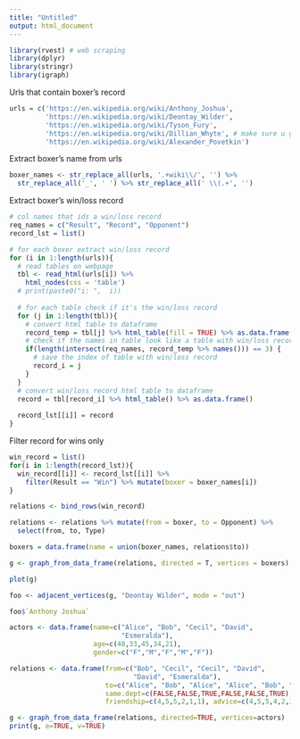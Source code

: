 ```yaml
---
title: "Untitled"
output: html_document
---
```


```r
library(rvest) # web scraping
library(dplyr)
library(stringr)
library(igraph)
```




Urls that contain boxer's record
```r
urls = c('https://en.wikipedia.org/wiki/Anthony_Joshua',
         'https://en.wikipedia.org/wiki/Deontay_Wilder',
         'https://en.wikipedia.org/wiki/Tyson_Fury',
         'https://en.wikipedia.org/wiki/Dillian_Whyte', # make sure u get right record
         'https://en.wikipedia.org/wiki/Alexander_Povetkin')
```

Extract boxer's name from urls
```r
boxer_names <- str_replace_all(urls, '.+wiki\\/', '') %>% 
  str_replace_all('_', ' ') %>% str_replace_all(' \\(.+', '')
```

Extract boxer's win/loss record
```r
# col names that ids a win/loss record
req_names = c("Result", "Record", "Opponent")
record_lst = list()

# for each boxer extract win/loss record
for (i in 1:length(urls)){
  # read tables on webpage
  tbl <- read_html(urls[i]) %>% 
    html_nodes(css = 'table')
  # print(paste0("i: ",  i))
  
  # for each table check if it's the win/loss record
  for (j in 1:length(tbl)){
    # convert html table to dataframe
    record_temp = tbl[j] %>% html_table(fill = TRUE) %>% as.data.frame()
    # check if the names in table look like a table with win/loss record 
    if(length(intersect(req_names, record_temp %>% names())) == 3) {
      # save the index of table with win/loss record
      record_i = j
    }
  }
  # convert win/loss record html table to dataframe
  record = tbl[record_i] %>% html_table() %>% as.data.frame()
  
  record_lst[[i]] = record
}
```

Filter record for wins only
```r
win_record = list()
for(i in 1:length(record_lst)){
  win_record[[i]] <- record_lst[[i]] %>% 
    filter(Result == "Win") %>% mutate(boxer = boxer_names[i])
}


```

```r
relations <- bind_rows(win_record)

relations <- relations %>% mutate(from = boxer, to = Opponent) %>%
  select(from, to, Type)

boxers = data.frame(name = union(boxer_names, relations$to))

g <- graph_from_data_frame(relations, directed = T, vertices = boxers)

plot(g)
```

```r
foo <- adjacent_vertices(g, "Deontay Wilder", mode = "out")

foo$`Anthony Joshua`
```


```r
actors <- data.frame(name=c("Alice", "Bob", "Cecil", "David",
                            "Esmeralda"),
                     age=c(48,33,45,34,21),
                     gender=c("F","M","F","M","F"))

relations <- data.frame(from=c("Bob", "Cecil", "Cecil", "David",
                               "David", "Esmeralda"),
                        to=c("Alice", "Bob", "Alice", "Alice", "Bob", "Alice"),
                        same.dept=c(FALSE,FALSE,TRUE,FALSE,FALSE,TRUE),
                        friendship=c(4,5,5,2,1,1), advice=c(4,5,5,4,2,3))

g <- graph_from_data_frame(relations, directed=TRUE, vertices=actors)
print(g, e=TRUE, v=TRUE)
```

